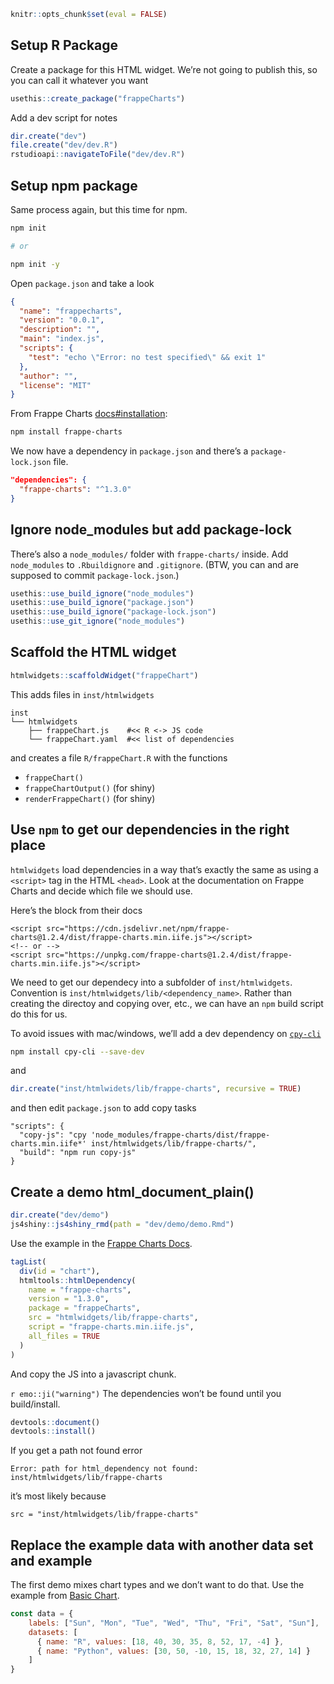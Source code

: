 ```r
knitr::opts_chunk$set(eval = FALSE)
```

## Setup R Package

Create a package for this HTML widget.
We're not going to publish this, so you can call it whatever you want

```r
usethis::create_package("frappeCharts")
```

Add a dev script for notes

```r
dir.create("dev")
file.create("dev/dev.R")
rstudioapi::navigateToFile("dev/dev.R")
```

## Setup npm package

Same process again, but this time for npm.

```bash
npm init

# or

npm init -y
```

Open `package.json` and take a look

```json
{
  "name": "frappecharts",
  "version": "0.0.1",
  "description": "",
  "main": "index.js",
  "scripts": {
    "test": "echo \"Error: no test specified\" && exit 1"
  },
  "author": "",
  "license": "MIT"
}
```

From Frappe Charts [docs#installation](https://frappe.io/charts/docs#installation):

```bash
npm install frappe-charts
```

We now have a dependency in `package.json` and there's a `package-lock.json` file.

```json
"dependencies": {
  "frappe-charts": "^1.3.0"
}
```

## Ignore node_modules but add package-lock

There's also a `node_modules/` folder with `frappe-charts/` inside.
Add `node_modules` to `.Rbuildignore` and `.gitignore`.
(BTW, you can and are supposed to commit `package-lock.json`.)

```r
usethis::use_build_ignore("node_modules")
usethis::use_build_ignore("package.json")
usethis::use_build_ignore("package-lock.json")
usethis::use_git_ignore("node_modules")
```

## Scaffold the HTML widget

```r
htmlwidgets::scaffoldWidget("frappeChart")
```

This adds files in `inst/htmlwidgets`

```
inst
└── htmlwidgets
    ├── frappeChart.js    #<< R <-> JS code
    └── frappeChart.yaml  #<< list of dependencies
```

and creates a file `R/frappeChart.R` with the functions

- `frappeChart()`
- `frappeChartOutput()` (for shiny)
- `renderFrappeChart()` (for shiny)

## Use `npm` to get our dependencies in the right place

`htmlwidgets` load dependencies in a way that's exactly the same as using a
`<script>` tag in the HTML `<head>`.
Look at the documentation on Frappe Charts and decide which file we should use.

Here's the block from their docs

```
<script src="https://cdn.jsdelivr.net/npm/frappe-charts@1.2.4/dist/frappe-charts.min.iife.js"></script>
<!-- or -->
<script src="https://unpkg.com/frappe-charts@1.2.4/dist/frappe-charts.min.iife.js"></script>
```

We need to get our dependecy into a subfolder of `inst/htmlwidgets`.
Convention is `inst/htmlwidgets/lib/<dependency_name>`.
Rather than creating the directoy and copying over, etc.,
we can have an `npm` build script do this for us.

To avoid issues with mac/windows,
we'll add a dev dependency on [`cpy-cli`](https://github.com/sindresorhus/cpy-cli)

```bash
npm install cpy-cli --save-dev
```

and

```r
dir.create("inst/htmlwidets/lib/frappe-charts", recursive = TRUE)
```

and then edit `package.json` to add copy tasks

```
"scripts": {
  "copy-js": "cpy 'node_modules/frappe-charts/dist/frappe-charts.min.iife*' inst/htmlwidgets/lib/frappe-charts/",
  "build": "npm run copy-js"
}
```

## Create a demo html_document_plain()

```r
dir.create("dev/demo")
js4shiny::js4shiny_rmd(path = "dev/demo/demo.Rmd")
```

Use the example in the [Frappe Charts Docs](https://frappe.io/charts/docs).

```r
tagList(
  div(id = "chart"),
  htmltools::htmlDependency(
    name = "frappe-charts",
    version = "1.3.0",
    package = "frappeCharts",
    src = "htmlwidgets/lib/frappe-charts",
    script = "frappe-charts.min.iife.js",
    all_files = TRUE
  )
)
```

And copy the JS into a javascript chunk.

`r emo::ji("warning")` The dependencies won't be found until you build/install.

```r
devtools::document()
devtools::install()
```

If you get a path not found error

```
Error: path for html_dependency not found: inst/htmlwidgets/lib/frappe-charts
```

it's most likely because

```
src = "inst/htmlwidgets/lib/frappe-charts"
```

## Replace the example data with another data set and example

The first demo mixes chart types and we don't want to do that.
Use the example from
[Basic Chart](https://frappe.io/charts/docs/basic/basic_chart#adding-more-datasets).

```js
const data = {
    labels: ["Sun", "Mon", "Tue", "Wed", "Thu", "Fri", "Sat", "Sun"],
    datasets: [
      { name: "R", values: [18, 40, 30, 35, 8, 52, 17, -4] },
      { name: "Python", values: [30, 50, -10, 15, 18, 32, 27, 14] }
    ]
}
```
